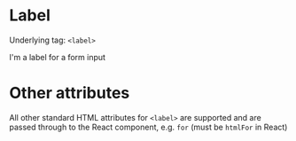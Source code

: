 
<Meta title="V3/Forms/Label" component={Label} />

# Label

Underlying tag: `<label>`

<Canvas>
  <Story name="Default Usage">
    <Label>I'm a label for a form input</Label>
  </Story>
</Canvas>

<RenderHtmlMarkup component="V3/Forms/Label" story="Default Usage" />

# Other attributes

All other standard HTML attributes for `<label>` are supported and are passed through to the React component, e.g. `for` (must be `htmlFor` in React)
